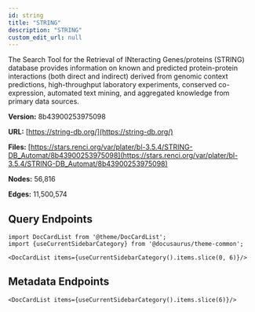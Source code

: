 ```yaml
---
id: string
title: "STRING"
description: "STRING"
custom_edit_url: null
---
```





The Search Tool for the Retrieval of INteracting Genes/proteins (STRING) database provides information on known and predicted protein-protein interactions (both direct and indirect) derived from genomic context predictions, high-throughput laboratory experiments, conserved co-expression, automated text mining, and aggregated knowledge from primary data sources.

**Version:** 8b43900253975098

**URL:** [https://string-db.org/](https://string-db.org/)

**Files:** [https://stars.renci.org/var/plater/bl-3.5.4/STRING-DB_Automat/8b43900253975098](https://stars.renci.org/var/plater/bl-3.5.4/STRING-DB_Automat/8b43900253975098)

**Nodes:** 56,816

**Edges:** 11,500,574





## Query Endpoints
```mdx-code-block
import DocCardList from '@theme/DocCardList';
import {useCurrentSidebarCategory} from '@docusaurus/theme-common';

<DocCardList items={useCurrentSidebarCategory().items.slice(0, 6)}/>
```

## Metadata Endpoints    
```mdx-code-block
<DocCardList items={useCurrentSidebarCategory().items.slice(6)}/>
```
      